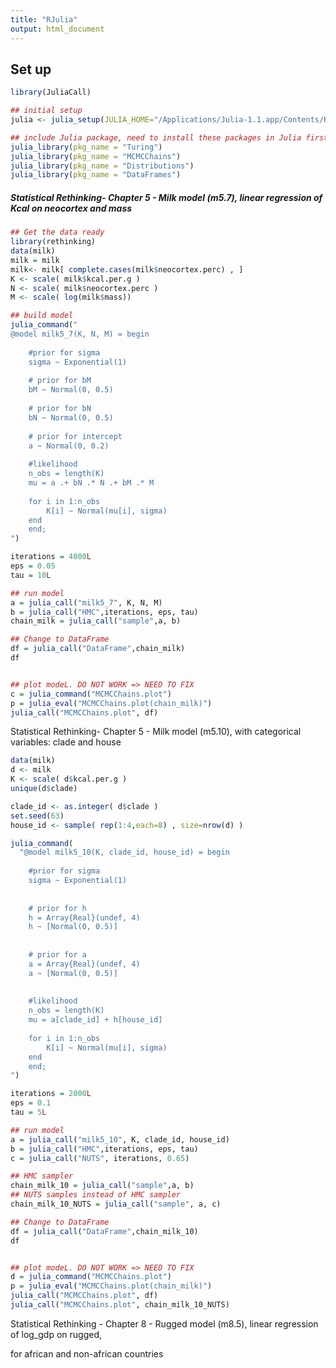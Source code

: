```yaml
---
title: "RJulia"
output: html_document
---
```


## Set up

```r
library(JuliaCall)

## initial setup
julia <- julia_setup(JULIA_HOME="/Applications/Julia-1.1.app/Contents/Resources/julia/bin/")

## include Julia package, need to install these packages in Julia first
julia_library(pkg_name = "Turing")
julia_library(pkg_name = "MCMCChains")
julia_library(pkg_name = "Distributions")
julia_library(pkg_name = "DataFrames")
```


##### Statistical Rethinking- Chapter 5 - Milk model (m5.7), linear regression of Kcal on neocortex and mass

```r
## Get the data ready
library(rethinking)
data(milk)
milk = milk
milk<- milk[ complete.cases(milk$neocortex.perc) , ]
K <- scale( milk$kcal.per.g )
N <- scale( milk$neocortex.perc )
M <- scale( log(milk$mass))

## build model
julia_command("
@model milk5_7(K, N, M) = begin
    
    #prior for sigma
    sigma ~ Exponential(1)
    
    # prior for bM
    bM ~ Normal(0, 0.5)
    
    # prior for bN
    bN ~ Normal(0, 0.5)
    
    # prior for intercept
    a ~ Normal(0, 0.2)
    
    #likelihood
    n_obs = length(K)
    mu = a .+ bN .* N .+ bM .* M
    
    for i in 1:n_obs
        K[i] ~ Normal(mu[i], sigma)
    end
    end;
")

iterations = 4000L
eps = 0.05
tau = 10L

## run model
a = julia_call("milk5_7", K, N, M)
b = julia_call("HMC",iterations, eps, tau)
chain_milk = julia_call("sample",a, b)

## Change to DataFrame
df = julia_call("DataFrame",chain_milk)
df


## plot modeL. DO NOT WORK => NEED TO FIX
c = julia_command("MCMCChains.plot")
p = julia_eval("MCMCChains.plot(chain_milk)")
julia_call("MCMCChains.plot", df)

```




############# Statistical Rethinking- Chapter 5 - Milk model (m5.10), with categorical variables: clade and house

```r
data(milk)
d <- milk
K <- scale( d$kcal.per.g )
unique(d$clade)

clade_id <- as.integer( d$clade )
set.seed(63)
house_id <- sample( rep(1:4,each=8) , size=nrow(d) )

julia_command(
  "@model milk5_10(K, clade_id, house_id) = begin
    
    #prior for sigma
    sigma ~ Exponential(1)
    
    
    # prior for h
    h = Array{Real}(undef, 4)
    h ~ [Normal(0, 0.5)]
    
    
    # prior for a
    a = Array{Real}(undef, 4)
    a ~ [Normal(0, 0.5)]
    
    
    #likelihood
    n_obs = length(K)
    mu = a[clade_id] + h[house_id]
    
    for i in 1:n_obs
        K[i] ~ Normal(mu[i], sigma)
    end
    end;
")

iterations = 2000L
eps = 0.1
tau = 5L

## run model
a = julia_call("milk5_10", K, clade_id, house_id)
b = julia_call("HMC",iterations, eps, tau)
c = julia_call("NUTS", iterations, 0.65)

## HMC sampler
chain_milk_10 = julia_call("sample",a, b)
## NUTS samples instead of HMC sampler
chain_milk_10_NUTS = julia_call("sample", a, c)

## Change to DataFrame
df = julia_call("DataFrame",chain_milk_10)
df


## plot modeL. DO NOT WORK => NEED TO FIX
d = julia_command("MCMCChains.plot")
p = julia_eval("MCMCChains.plot(chain_milk)")
julia_call("MCMCChains.plot", df)
julia_call("MCMCChains.plot", chain_milk_10_NUTS)


```



############# Statistical Rethinking - Chapter 8 - Rugged model (m8.5), linear regression of log_gdp on rugged, 
############## for african and non-african countries

```r

```


